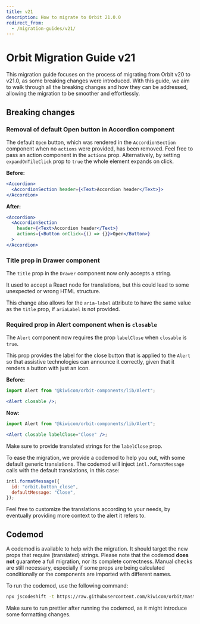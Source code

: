 ```yaml
---
title: v21
description: How to migrate to Orbit 21.0.0
redirect_from:
  - /migration-guides/v21/
---
```


# Orbit Migration Guide v21

This migration guide focuses on the process of migrating from Orbit v20 to v21.0, as some breaking changes were introduced.
With this guide, we aim to walk through all the breaking changes and how they can be addressed, allowing the migration to be smoother and effortlessly.

## Breaking changes

### Removal of default Open button in Accordion component

The default `Open` button, which was rendered in the `AccordionSection` component when no `actions` were provided, has been removed.
Feel free to pass an action component in the `actions` prop. Alternatively, by setting `expandOnTileClick` prop to `true` the whole element expands on click.

**Before:**

```jsx
<Accordion>
  <AccordionSection header={<Text>Accordion header</Text>}>
</Accordion>
```

**After:**

```jsx
<Accordion>
  <AccordionSection
    header={<Text>Accordion header</Text>}
    actions={<Button onClick={() => {}}>Open</Button>}
  >
</Accordion>
```

### Title prop in Drawer component

The `title` prop in the `Drawer` component now only accepts a string.

It used to accept a React node for translations, but this could lead to some unexpected or wrong HTML structure.

This change also allows for the `aria-label` attribute to have the same value as the `title` prop, if `ariaLabel` is not provided.

### Required prop in Alert component when is `closable`

The `Alert` component now requires the prop `labelClose` when `closable` is `true`.

This prop provides the label for the close button that is applied to the `Alert` so that assistive technologies can announce it correctly, given that it renders a button with just an icon.

**Before:**

```jsx
import Alert from "@kiwicom/orbit-components/lib/Alert";

<Alert closable />;
```

**Now:**

```jsx
import Alert from "@kiwicom/orbit-components/lib/Alert";

<Alert closable labelClose="Close" />;
```

Make sure to provide translated strings for the `labelClose` prop.

To ease the migration, we provide a codemod to help you out, with some default generic translations.
The codemod will inject `intl.formatMessage` calls with the default translations, in this case:

```jsx
intl.formatMessage({
  id: "orbit.button_close",
  defaultMessage: "Close",
});
```

Feel free to customize the translations according to your needs, by eventually providing more context to the alert it refers to.

## Codemod

A codemod is available to help with the migration. It should target the new props that require (translated) strings.
Please note that the codemod **does not** guarantee a full migration, nor its complete correctness.
Manual checks are still necessary, especially if some props are being calculated conditionally or the components are imported with different names.

To run the codemod, use the following command:

```bash
npx jscodeshift -t https://raw.githubusercontent.com/kiwicom/orbit/master/packages/orbit-components/transforms/aria-labels-v21.js --parser=tsx --extensions=ts,tsx <pathToYourCode>
```

Make sure to run prettier after running the codemod, as it might introduce some formatting changes.

